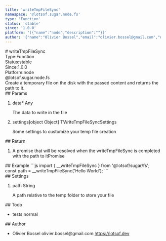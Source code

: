 ```yaml
---
title: 'writeTmpFileSync'
namespace: '@lotsof.sugar.node.fs'
type: 'Function'
status: 'stable'
since: '1.0.0'
platform: '[{"name":"node","description":""}]'
author: '{"name":"Olivier Bossel","email":"olivier.bossel@gmail.com","url":"https://lotsof.dev"}'
---
```

<div class="docmap-mdx">
# writeTmpFileSync
<div class="_metas">
<div class="_type"><span class="_type-label">Type:</span><span class="_type-value">Function</span></div>
<div class="_status"><span class="_status-label">Status:</span><span class="_status-value -stable">stable</span></div>
<div class="_since"><span class="_since-label">Since:</span><span class="_since-value">1.0.0</span></div>
<div class="_platform"><span class="_platform-label">Platform:</span><span class="_platform-value -node">node</span></div>
</div>
<div class="_namespace">@lotsof.sugar.node.fs</div>
<div class="_description">
Create a temporary file on the disk with the passed content and returns the path
to it.
</div>
<div class="_params">
## Params
<ol class="_list">
<li class="_item">
<span class="_name">data<span class="_required">*</span></span><span class="_default"></span> <span class="_type">Any</span>
<p class="_description">The data to write in the file</p>
</li>
<li class="_item">
<span class="_name">settings</span><span class="_default">&lsqb;object Object&rsqb;</span> <span class="_type">TWriteTmpFileSyncSettings</span>
<p class="_description">Some settings to customize your temp file creation</p>
</li>
</ol>
</div>
<div class="_return">
## Return
<ol class="_list">
<li class="_item">
<span class="_description">A promise that will be resolved when the writeTmpFileSync is completed with the path to it</span><span class="_default"></span><span class="_type">Promise</span>
</li>
</ol>
</div>
<div class="_examples">
## Example
```js
import { __writeTmpFileSync } from '@lotsof/sugar/fs';
const path = __writeTmpFileSync('Hello World');
```
</div>
<div class="_settings">
## Settings
<ol class="_list">
<li class="_item">
<span class="_name">path</span><span class="_default"></span> <span class="_type">String</span>
<p class="_description">A path relative to the temp folder to store your file</p>
</li>
</ol>
</div>
<div class="_todo">
## Todo
<ul class="_list">
<li class="_item">
<span class="_description">tests</span>
<span class="_priority -normal">normal</span>
</li>
</ul>
</div>
<div class="_author">
## Author
<ul class="_list">
<li class="_item">
<span class="_name">Olivier Bossel</span>
<span class="_email">olivier.bossel@gmail.com</span>
<a href="https://lotsof.dev" target="_blank" class="_url">https://lotsof.dev</a>
</li>
</ul>
</div>
</div>